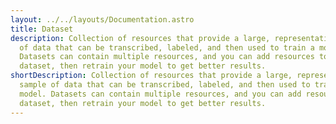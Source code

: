 ---
layout: ../../layouts/Documentation.astro
title: Dataset
description: Collection of resources that provide a large, representative sample
  of data that can be transcribed, labeled, and then used to train a model.
  Datasets can contain multiple resources, and you can add resources to a
  dataset, then retrain your model to get better results.
shortDescription: Collection of resources that provide a large, representative
  sample of data that can be transcribed, labeled, and then used to train a
  model. Datasets can contain multiple resources, and you can add resources to a
  dataset, then retrain your model to get better results.
---

